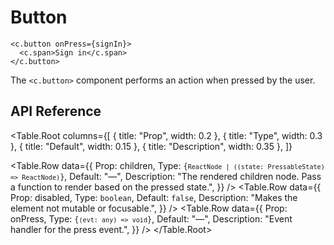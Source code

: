 # Button

```tsx
<c.button onPress={signIn}>
  <c.span>Sign in</c.span>
</c.button>
```

The `<c.button>` component performs an action when pressed by the user.

## API Reference

<Table.Root
  columns={[
    { title: "Prop", width: 0.2 },
    { title: "Type", width: 0.3 },
    { title: "Default", width: 0.15 },
    { title: "Description", width: 0.35 },
  ]}
>
  <Table.Row
    data={{
      Prop: <Prop>children</Prop>,
      Type: <code>{`ReactNode | ((state: PressableState) => ReactNode)`}</code>,
      Default: "—",
      Description:
        "The rendered children node. Pass a function to render based on the pressed state.",
    }}
  />
  <Table.Row
    data={{
      Prop: <Prop>disabled</Prop>,
      Type: <code>boolean</code>,
      Default: <code>false</code>,
      Description: "Makes the element not mutable or focusable.",
    }}
  />
  <Table.Row
    data={{
      Prop: <Prop>onPress</Prop>,
      Type: <code>{`(evt: any) => void`}</code>,
      Default: "—",
      Description: "Event handler for the press event.",
    }}
  />
</Table.Root>
